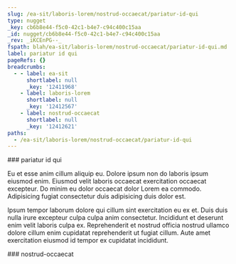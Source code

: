 ```yaml
---
slug: /ea-sit/laboris-lorem/nostrud-occaecat/pariatur-id-qui
type: nugget
_key: cb6b8e44-f5c0-42c1-b4e7-c94c400c15aa
_id: nugget/cb6b8e44-f5c0-42c1-b4e7-c94c400c15aa
_rev: _iKCEnPG--_
fspath: blah/ea-sit/laboris-lorem/nostrud-occaecat/pariatur-id-qui.md
label: pariatur id qui
pageRefs: {}
breadcrumbs:
  - - label: ea-sit
      shortlabel: null
      _key: '12411968'
    - label: laboris-lorem
      shortlabel: null
      _key: '12412567'
    - label: nostrud-occaecat
      shortlabel: null
      _key: '12412621'
paths:
  - /ea-sit/laboris-lorem/nostrud-occaecat/pariatur-id-qui
---
```


<NuggetArea>
<Nugget slug="/ea-sit/laboris-lorem/nostrud-occaecat/pariatur-id-qui" type="nugget" _key="cb6b8e44-f5c0-42c1-b4e7-c94c400c15aa" _id="nugget/cb6b8e44-f5c0-42c1-b4e7-c94c400c15aa" _rev="_iKCEnPG--_" fspath="blah/ea-sit/laboris-lorem/nostrud-occaecat/pariatur-id-qui.md" label="pariatur id qui" paths="/ea-sit/laboris-lorem/nostrud-occaecat/pariatur-id-qui">
<NuggetBody>
### pariatur id qui

Eu et esse anim cillum aliquip eu. Dolore ipsum non do laboris ipsum eiusmod enim. Eiusmod velit laboris occaecat exercitation occaecat excepteur. Do minim eu dolor occaecat dolor Lorem ea commodo. Adipisicing fugiat consectetur duis adipisicing duis dolor est.

Ipsum tempor laborum dolore qui cillum sint exercitation eu ex et. Duis duis nulla irure excepteur culpa culpa anim consectetur. Incididunt et deserunt enim velit laboris culpa ex. Reprehenderit et nostrud officia nostrud ullamco dolore cillum enim cupidatat reprehenderit ut fugiat cillum. Aute amet exercitation eiusmod id tempor ex cupidatat incididunt.

</NuggetBody>
<Breadcrumbs>
<Crumbs>
<Crumb _key="12411968" label="ea-sit" /><Crumb _key="12412567" label="laboris-lorem" /><Crumb _key="12412621" label="nostrud-occaecat" />
</Crumbs>
</Breadcrumbs>
</Nugget>

<NuggetsInbound>
</NuggetsInbound>
<NuggetsOutbound>
</NuggetsOutbound>
</NuggetArea>
<PassagesInbound>
<Passage direction="inbound" type="passage" _key="12412621" _id="passage/12412621" _rev="_iKCEnPC--B" label="nostrud-occaecat" passage="nostrud-occaecat" fspath="blah/ea-sit/laboris-lorem/nostrud-occaecat" paths="/ea-sit/laboris-lorem/nostrud-occaecat" slug="/ea-sit/laboris-lorem/nostrud-occaecat">
<NuggetBody>
### nostrud-occaecat

</NuggetBody>
<Breadcrumbs>
<Crumbs>
<Crumb _key="12411968" label="ea-sit" /><Crumb _key="12412567" label="laboris-lorem" />
</Crumbs>
</Breadcrumbs>
</Passage>

</PassagesInbound>
<PassagesOutbound>
</PassagesOutbound>